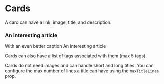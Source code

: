 
<Meta title="Cards" />

# Cards

A card can have a link, image, title, and description.

<Preview>
    <Story name="default card">
        <div style={{ display: 'flex' }}>
            <Card
                distinct
                image={mockCardImage}
                maxTitleLines={3}
                title="Title for Card"
                description="Description for card that has a link."
                href="#cards"
            />
            <Card
                distinct
                image={mockCardImage}
                maxTitleLines={3}
                title="Title for Card"
                description="Description for card with no link."
            />
        </div>
    </Story>
    <Story name="hover card">
        <div>
            <Grid layout={[[2, 1]]}>
                <HoverCard to="/" image={mockCardImage}>
                    <H3>An interesting article</H3>
                    <P3>With an even better caption</P3>
                </HoverCard>
                <HoverCard image={mockCardImage}>
                    An interesting article
                </HoverCard>
            </Grid>
        </div>
    </Story>
</Preview>

Cards can also have a list of tags associated with them (max 5 tags).

<Preview>
    <Story name="tag-list card">
        <div style={{ display: 'flex' }}>
            <Card
                distinct
                image={mockCardImage}
                tags={mapTagTypeToUrl(['tag one', 'tag two'], 'tags')}
                maxTitleLines={3}
                title="I'm a Card For A Post on the New Devhub Platform! I have 2 tags!"
                href="#cards"
            />
            <Card
                href="#card-row"
                image={mockCardImage}
                tags={mapTagTypeToUrl(
                    ['tag one', 'tag two', 'tag three', 'tag four', 'tag five'],
                    'tags'
                )}
                title="I'm a Card on the New Devhub! I have a long list of tags!"
                href="#cards"
            />
        </div>
    </Story>
</Preview>

Cards do not need images and can handle short and long titles. You can configure
the max number of lines a title can have using the `maxTitleLines` prop.

<Preview>
    <Story name="no-image card">
        <div style={{ display: 'flex' }}>
            <Card
                width="300px"
                title="I'm a card with a really really really really really really really really really really long title"
                description="This card has a long title, displaying 2 lines by default."
                href="#cards"
            />
            <Card
                width="300px"
                title="I'm a card with a really really really really really really really really really really long title.I'm a card with a really really really really really really really really really really long title"
                maxTitleLines={4}
                description="This card has a long title, displaying 4 lines though the 'maxTitleLines' prop."
                href="#cards"
            />
            <Card
                highlight
                width="300px"
                title="I'm a card with a short title"
                description="written by Author"
                href="#cards"
            />
        </div>
    </Story>
</Preview>
